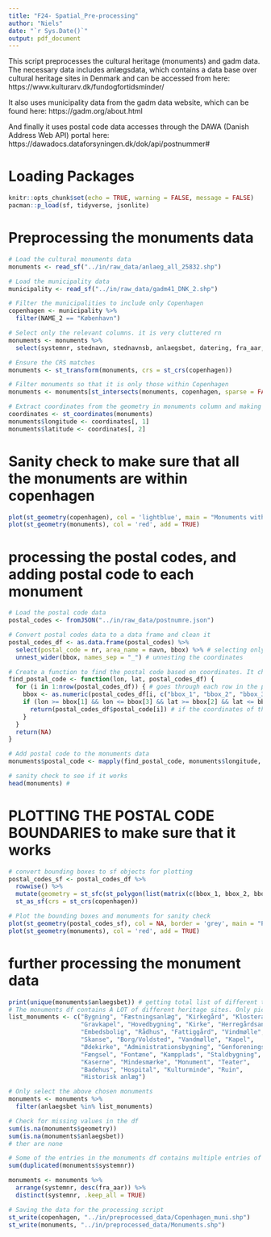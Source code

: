 ---
title: "F24- Spatial_Pre-processing"
author: "Niels"
date: "`r Sys.Date()`"
output: pdf_document
---

This script preprocesses the cultural heritage (monuments) and gadm data.
The necessary data includes anlægsdata, which contains a data base over cultural heritage sites in Denmark and can be accessed from here: https://www.kulturarv.dk/fundogfortidsminder/

It also uses municipality data from the gadm data website, which can be found here: https://gadm.org/about.html

And finally it uses postal code data accesses through the DAWA (Danish Address Web API) portal here: https://dawadocs.dataforsyningen.dk/dok/api/postnummer#

# Loading Packages
```{r}
knitr::opts_chunk$set(echo = TRUE, warning = FALSE, message = FALSE)
pacman::p_load(sf, tidyverse, jsonlite)
```

# Preprocessing the monuments data
```{r}
# Load the cultural monuments data
monuments <- read_sf("../in/raw_data/anlaeg_all_25832.shp")

# Load the municipality data
municipality <- read_sf("../in/raw_data/gadm41_DNK_2.shp")

# Filter the municipalities to include only Copenhagen
copenhagen <- municipality %>% 
  filter(NAME_2 == "København")

# Select only the relevant columns. it is very cluttered rn
monuments <- monuments %>% 
  select(systemnr, stednavn, stednavnsb, anlaegsbet, datering, fra_aar, til_aar, geometry)

# Ensure the CRS matches
monuments <- st_transform(monuments, crs = st_crs(copenhagen))

# Filter monuments so that it is only those within Copenhagen
monuments <- monuments[st_intersects(monuments, copenhagen, sparse = FALSE), ]

# Extract coordinates from the geometry in monuments column and making a longitude and latitude column
coordinates <- st_coordinates(monuments)
monuments$longitude <- coordinates[, 1]
monuments$latitude <- coordinates[, 2]
```


# Sanity check to make sure that all the monuments are within copenhagen
```{r}
plot(st_geometry(copenhagen), col = 'lightblue', main = "Monuments within Copenhagen")
plot(st_geometry(monuments), col = 'red', add = TRUE)
```

# processing the postal codes, and adding postal code to each monument
```{r}
# Load the postal code data
postal_codes <- fromJSON("../in/raw_data/postnumre.json")

# Convert postal codes data to a data frame and clean it
postal_codes_df <- as.data.frame(postal_codes) %>% 
  select(postal_code = nr, area_name = navn, bbox) %>% # selecting only the used columns and renaming them. bbox is the coordinates
  unnest_wider(bbox, names_sep = "_") # unnesting the coordinates

# Create a function to find the postal code based on coordinates. It checks the coordinates of the monuments to see if any fall within the bbox (polygons) of a postal code
find_postal_code <- function(lon, lat, postal_codes_df) {
  for (i in 1:nrow(postal_codes_df)) { # goes through each row in the postal codes
    bbox <- as.numeric(postal_codes_df[i, c("bbox_1", "bbox_2", "bbox_3", "bbox_4")]) # the bbox is made up of xmin (1), xmax (3), ymin(2), ymax(4).
    if (lon >= bbox[1] && lon <= bbox[3] && lat >= bbox[2] && lat <= bbox[4]) {
      return(postal_codes_df$postal_code[i]) # if the coordinates of the monuments is within the bbox, it is assigned to that postal code
    }
  }
  return(NA)
}

# Add postal code to the monuments data
monuments$postal_code <- mapply(find_postal_code, monuments$longitude, monuments$latitude, MoreArgs = list(postal_codes_df = postal_codes_df)) # apply the function to make a new row in the monuments df

# sanity check to see if it works
head(monuments) #
```

# PLOTTING THE POSTAL CODE BOUNDARIES to make sure that it works
```{r}
# convert bounding boxes to sf objects for plotting
postal_codes_sf <- postal_codes_df %>%
  rowwise() %>%
  mutate(geometry = st_sfc(st_polygon(list(matrix(c(bbox_1, bbox_2, bbox_3, bbox_2, bbox_3, bbox_4, bbox_1, bbox_4, bbox_1, bbox_2), ncol = 2, byrow = TRUE))))) %>%
  st_as_sf(crs = st_crs(copenhagen))

# Plot the bounding boxes and monuments for sanity check
plot(st_geometry(postal_codes_sf), col = NA, border = 'grey', main = "Postal Codes and Monuments")
plot(st_geometry(monuments), col = 'red', add = TRUE)
```


# further processing the monument data
```{r}
print(unique(monuments$anlaegsbet)) # getting total list of different types of monuments in the data set
# The monuments df contains A LOT of different heritage sites. Only picking a subset here (mostly buildings as they are difficult to move in case of a flood)
list_monuments <- c("Bygning", "Fæstningsanlæg", "Kirkegård", "Klosteranlæg", 
                    "Gravkapel", "Hovedbygning", "Kirke", "Herregårdsanlæg/Slot", 
                    "Embedsbolig", "Rådhus", "Fattiggård", "Vindmølle", 
                    "Skanse", "Borg/Voldsted", "Vandmølle", "Kapel", 
                    "Ødekirke", "Administrationsbygning", "Genforeningssten", 
                    "Fængsel", "Fontæne", "Kampplads", "Staldbygning", 
                    "Kaserne", "Mindesmærke", "Monument", "Teater", 
                    "Badehus", "Hospital", "Kulturminde", "Ruin", 
                    "Historisk anlæg")

# Only select the above chosen monuments
monuments <- monuments %>% 
  filter(anlaegsbet %in% list_monuments)
```


```{r}
# Check for missing values in the df
sum(is.na(monuments$geometry))
sum(is.na(monuments$anlaegsbet))
# ther are none

# Some of the entries in the monuments df contains multiple entries of the same building (mostly, if the building was present for more than one time period, it is recorded twice). This does not make sense for our analysis, therefore we are removing the oldest of the duplicated entries
sum(duplicated(monuments$systemnr))

monuments <- monuments %>%
  arrange(systemnr, desc(fra_aar)) %>%
  distinct(systemnr, .keep_all = TRUE)
```


```{r}
# Saving the data for the processing script
st_write(copenhagen, "../in/preprocessed_data/Copenhagen_muni.shp")
st_write(monuments, "../in/preprocessed_data/Monuments.shp")
```

